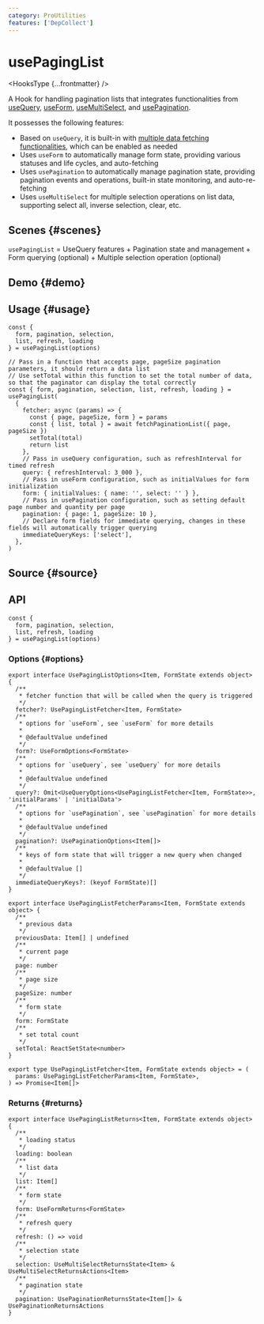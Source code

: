 ```yaml
---
category: ProUtilities
features: ['DepCollect']
---
```


# usePagingList


<HooksType {...frontmatter} />

<Since version='v1.7.0' />

A Hook for handling pagination lists that integrates functionalities from [useQuery](/reference/use-query), [useForm](/reference/use-form), [useMultiSelect](/reference/use-multi-select), and [usePagination](/reference/use-pagination).

It possesses the following features:

- Based on `useQuery`, it is built-in with [multiple data fetching functionalities](/reference/use-query#usage), which can be enabled as needed
- Uses `useForm` to automatically manage form state, providing various statuses and life cycles, and auto-fetching
- Uses `usePagination` to automatically manage pagination state, providing pagination events and operations, built-in state monitoring, and auto-re-fetching
- Uses `useMultiSelect` for multiple selection operations on list data, supporting select all, inverse selection, clear, etc.

## Scenes \{#scenes}

`usePagingList` = UseQuery features + Pagination state and management + Form querying (optional) + Multiple selection operation (optional)

## Demo \{#demo}


<App />

## Usage \{#usage} 

```tsx
const {
  form, pagination, selection,
  list, refresh, loading
} = usePagingList(options)

// Pass in a function that accepts page, pageSize pagination parameters, it should return a data list
// Use setTotal within this function to set the total number of data, so that the paginator can display the total correctly
const { form, pagination, selection, list, refresh, loading } = usePagingList(
  {
    fetcher: async (params) => {
      const { page, pageSize, form } = params
      const { list, total } = await fetchPaginationList({ page, pageSize })
      setTotal(total)
      return list
    },
    // Pass in useQuery configuration, such as refreshInterval for timed refresh
    query: { refreshInterval: 3_000 },
    // Pass in useForm configuration, such as initialValues for form initialization
    form: { initialValues: { name: '', select: '' } },
    // Pass in usePagination configuration, such as setting default page number and quantity per page
    pagination: { page: 1, pageSize: 10 },
    // Declare form fields for immediate querying, changes in these fields will automatically trigger querying
    immediateQueryKeys: ['select'],
  },
)
```

## Source \{#source}


<Source />

## API

```tsx
const {
  form, pagination, selection,
  list, refresh, loading
} = usePagingList(options)
```

### Options \{#options}

```tsx
export interface UsePagingListOptions<Item, FormState extends object> {
  /**
   * fetcher function that will be called when the query is triggered
   */
  fetcher?: UsePagingListFetcher<Item, FormState>
  /**
   * options for `useForm`, see `useForm` for more details
   *
   * @defaultValue undefined
   */
  form?: UseFormOptions<FormState>
  /**
   * options for `useQuery`, see `useQuery` for more details
   *
   * @defaultValue undefined
   */
  query?: Omit<UseQueryOptions<UsePagingListFetcher<Item, FormState>>, 'initialParams' | 'initialData'>
  /**
   * options for `usePagination`, see `usePagination` for more details
   *
   * @defaultValue undefined
   */
  pagination?: UsePaginationOptions<Item[]>
  /**
   * keys of form state that will trigger a new query when changed
   *
   * @defaultValue []
   */
  immediateQueryKeys?: (keyof FormState)[]
}

export interface UsePagingListFetcherParams<Item, FormState extends object> {
  /**
   * previous data
   */
  previousData: Item[] | undefined
  /**
   * current page
   */
  page: number
  /**
   * page size
   */
  pageSize: number
  /**
   * form state
   */
  form: FormState
  /**
   * set total count
   */
  setTotal: ReactSetState<number>
}

export type UsePagingListFetcher<Item, FormState extends object> = (
  params: UsePagingListFetcherParams<Item, FormState>,
) => Promise<Item[]>
```

### Returns \{#returns}

```tsx
export interface UsePagingListReturns<Item, FormState extends object> {
  /**
   * loading status
   */
  loading: boolean
  /**
   * list data
   */
  list: Item[]
  /**
   * form state
   */
  form: UseFormReturns<FormState>
  /**
   * refresh query
   */
  refresh: () => void
  /**
   * selection state
   */
  selection: UseMultiSelectReturnsState<Item> & UseMultiSelectReturnsActions<Item>
  /**
   * pagination state
   */
  pagination: UsePaginationReturnsState<Item[]> & UsePaginationReturnsActions
}
```

